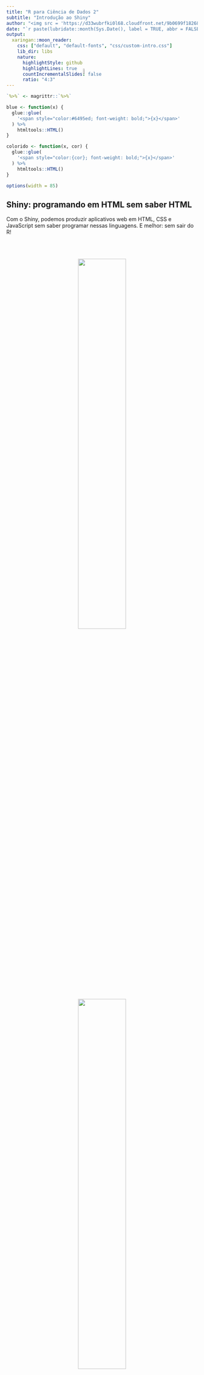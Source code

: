 ```yaml
---
title: "R para Ciência de Dados 2"
subtitle: "Introdução ao Shiny"
author: "<img src = 'https://d33wubrfki0l68.cloudfront.net/9b0699f18268059bdd2e5c21538a29eade7cbd2b/67e5c/img/logo/cursor1-5.png' width = '30%'>"
date: "`r paste(lubridate::month(Sys.Date(), label = TRUE, abbr = FALSE, locale = 'pt_BR.UTF-8'), 'de', lubridate::year(Sys.Date()))`"
output:
  xaringan::moon_reader:
    css: ["default", "default-fonts", "css/custom-intro.css"]
    lib_dir: libs
    nature:
      highlightStyle: github
      highlightLines: true
      countIncrementalSlides: false
      ratio: "4:3"
---
```


```r
`%>%` <- magrittr::`%>%`

blue <- function(x) {
  glue::glue(
    '<span style="color:#6495ed; font-weight: bold;">{x}</span>'
  ) %>% 
    htmltools::HTML()
}

colorido <- function(x, cor) {
  glue::glue(
    '<span style="color:{cor}; font-weight: bold;">{x}</span>'
  ) %>% 
    htmltools::HTML()
}

options(width = 85)
```

## Shiny: programando em HTML sem saber HTML

Com o Shiny, podemos produzir aplicativos web em HTML, CSS e JavaScript sem saber programar nessas linguagens. E melhor: sem sair do R!

<br><br>

<img src="img/hex-shiny.png" style="position: fixed; top: 235px; left: 430px; z-index: 1;" width="6%">

<center>
<img src="img/shiny.png" width = "50%">
<img src="img/shiny2.png" width = "50%">
<br>
Fonte: <a href = http://www.rstudio.com/shiny/>rstudio.com/shiny/</a>
</center>

---

## Dashboards dinâmicos

<center>
<img src="img/como-funciona.png", width = "80%">
<br>
Fonte: <a href = http://www.rstudio.com/shiny/>rstudio.com/shiny/</a>
</center>

---
class: center, middle

## [Exemplo de Shiny app em produção](https://rseis.shinyapps.io/exemplo-kmeans/)

---
## Exemplo minimal

O código de qualquer aplicativo em Shiny terá a estrutura abaixo:

- Um objeto chamado `ui`.

- Uma função chamada `server`.

- Uma chamada da função `shinyApp()`.

```r
library(shiny)

ui <- fluidPage("Olá, mundo!")

server <- function(input, output, session) {
  
}

shinyApp(ui, server)
```

No RStudio, para rodar um aplicativo shiny localmente (o seu computador é o servidor), clique no botão **Run app** logo acima do script.
---

## UI: o que o usuário vai ver

No objeto `ui`, construímos o que será mostrado na tela para o usuário. Nele, devemos:

- Construir o layout do aplicativo.

- Definir quais visualizações serão mostradas (tabelas, gráficos, mapas etc).

- Definir elementos de CSS e JavaScript. **`r blue('[avançado]')`**

Todas as funções que utilizarmos para criar o `ui` retornarão código HTML. O objeto `ui`, portanto, será um grande código HTML.

```r
ui <- fluidPage("Olá, mundo!")
#> <div class="container-fluid">Olá, mundo!</div>
```


---
## Server: onde a mágica acontece

A função `server` vai receber nossos usuais códigos de R de manipular bases, gerar tabelas, gráficos, mapas e qualquer outra visualização que quisermos construir.

A função `server` sempre terá os parâmetros:

- `input`: uma lista com todos parâmetros que o usuário pode mexer.

- `output`: uma lista com todas as visualizações que vamos mostrar para o usuário.

- `session`: uma lista com informações da sessão que está rodando o aplicativo. Embora não seja necessária para o app funcionar, é uma boa prática mantê-la como parâmetro.

O código dentro da função `server` é executado uma vez quando o app é carregado e **será executado novamente sempre que houver uma interação do usuário**. Por isso precisamos de uma sessão do R rodando por trás para manter um Shiny app funcionando.

---
## Atividade

Vamos criar e rodar o exemplo minimal do slide anterior.

<center>
<img src="https://media.giphy.com/media/JIX9t2j0ZTN9S/giphy.gif" width = "300" height = "300">
<br>
<br>
`r blue('Ao RStudio: 01-ola-mundo.R')`
<center>

---
## Inputs e Outputs

Fazer um shiny app tem duas grandes tarefas: a construção do layout (veremos mais a frente) e a construção dos inputs e outputs.

<center>
<img src="img/inputs_outputs.png" width = "100%">
</center>

---
## Outputs: tabelas, gráficos e muito mais!

Outputs representam as *saídas* do nosso aplicativo, isto é, tudo que queremos que nosso código R retorne para o usuário. Essas saídas podem ser tabelas, gráficos, mapas, texto, imagens ou qualquer outro elemento em HTML.

Os outputs são definidos no UI e criados no server. Cada tipo de output é definido por uma função do tipo `_Output()`. Veja as principais:

```r
tibble::tribble(~Função, ~Output,
                "imageOutput()", "imagens",
                "plotOutput()", "gráficos",
                "tableOutput()", "tabelas",
                "textOutput()", "textos") %>%
  knitr::kable(format = "html")
```

---
## Funções render

Para criar um output, precisamos das funções do tipo `render_()`. Essas funções são responsáveis por conectar as nossas visualizações criadas pelo R com o código HTML do UI. Na grande maioria dos casos, teremos o par `visualizacaoOutput()` `renderVisualizacao()`. 

Veja a seguir as principais funções `render_()` e como elas se comunicam com as funções `_Output()`.

```r
tibble::tribble(~`_Output()`, ~`render_()`,
                "imageOutput()", "renderImage()",
                "plotOutput()", "renderPlot()",
                "tableOutput()", "renderTable()",
                "textOutput()", "renderText()") %>%
  knitr::kable(format = "html")
```


---

## Atividade

Vamos criar e rodar um shiny app com um gráfico como output.

<br>

<center>
<img src="https://media.giphy.com/media/JIX9t2j0ZTN9S/giphy.gif" width = "300" height = "300">
<br>
<br>
`r blue('Ao RStudio: 02-output.R')`
<center>

---
## Acessando outputs no server

O argumento `outputId` das funções `_Output()` é utilizado para nos referirmos aos outputs dentro do server. Todos os outputs criados ficarão dentro da lista `output`.

```r
library(shiny)

ui <- fluidPage(
  "Um histograma",
  plotOutput(outputId = "hist") #<<
)

server <- function(input, output, session) {
  
  output$hist <- renderPlot({ #<<
    hist(mtcars$mpg)
  })
  
}

shinyApp(ui, server)
```


---
## Inputs: dê controle ao usuário

Inputs permitem que o usuário interaja com o seu aplicativo. Eles são criados no UI com funções (geralmente) do tipo `_Input()` e são utilizados dentro do server para alterar as visualizações. O Shiny já vem com um diversos tipos de input prontos para usar:

<center>
<img src="img/inputs.png", width = "85%">
<br>
Fonte: <a href = http://www.rstudio.com/shiny/>rstudio.com/shiny/</a>
</center>

---
## Atividade

Vamos colocar um seletor de variáveis no exemplo anterior para permitir que o usuário escolha qual variável será exibida no histograma.

<br>

<center>
<img src="https://media.giphy.com/media/JIX9t2j0ZTN9S/giphy.gif" width = "300" height = "300">
<br>
<br>
`r blue('Ao RStudio: 03-output-input.R')`
</center>

---
## Acessando os inputs no server

Para acessar os inputs dentro da função server, utilizamos a lista `input`. Essa lista guardará todos os inputs criados no UI.

.pull-left[
<img src="img/inputvalues.png" width= "100%">
]

.pull-right[
<img src="img/sliderinputexample.png" width= "80%">
- `input$num` pode ser usado no server para deixar as visualizações dinâmicas.
]
<center>
Fonte: <a href = http://www.rstudio.com/shiny/>rstudio.com/shiny/</a>
</center>

- `input$num` é um valor reativo, isto é, ele muda conforme ações do usuário.

- Valores reativos só podem ser utilizados dentro de funções reativas.

---
## Shinyapps.io

O [shinyapps.io](https://www.shinyapps.io/) é um serviço do RStudio para hospedagem de Shiny apps.

A conta gratuita permite você ter até 5 aplicações e 25 horas mensais de uso (um aplicativo utilizado por 1 hora consome 1 hora do seu plano, 2 aplicativos utilizados simultaneamente por 1 hora consomem 2 horas do seu plano).

Criada uma conta, você poderá subir o seu app para o shinyapps.io diretamente do RStudio. Para isso, você precisará apenas conectar a sua conta com o RStudio.

[Neste vídeo](), mostramos como conectar o shinyapps.io com o RStudio.

---
## Atividade

Vamos conectar o nosso RStudio com o shinyapps.io e subir um app para lá.

<br>

<center>
<img src="https://media.giphy.com/media/JIX9t2j0ZTN9S/giphy.gif" width = "300" height = "300">
<br>
<br>
`r blue('Ao RStudio: shinyapps/03-output-input.R')`
</center>

---
## Referências e material extra

### Tutoriais

- [Tutorial de Shiny do Garrett Grolemund](https://shiny.rstudio.com/tutorial/).

#### Galeria de Exemplos

- [Galeria do Shiny](https://shiny.rstudio.com/gallery/)

- [Site Show me Shiny](https://www.showmeshiny.com/)
